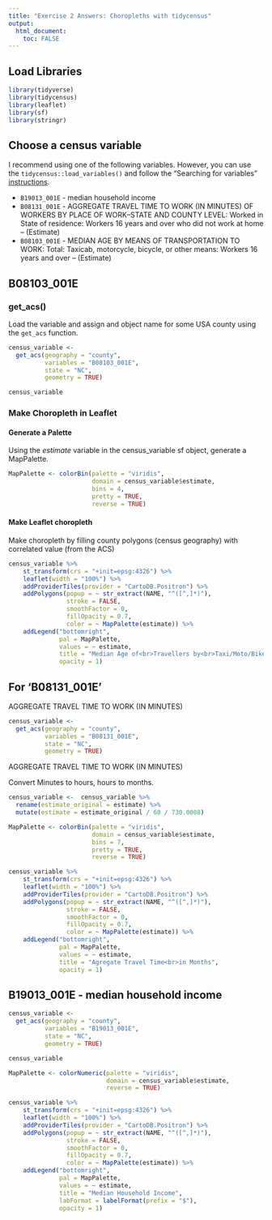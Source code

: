 ```yaml
---
title: "Exercise 2 Answers: Choropleths with tidycensus"
output: 
  html_document:
    toc: FALSE
---
```


## Load Libraries
```r
library(tidyverse)
library(tidycensus)
library(leaflet)
library(sf)
library(stringr)
```

## Choose a census variable

I recommend using one of the following variables.  However, you can use the `tidycensus::load_variables()` and follow the "Searching for variables" [instructions](https://walkerke.github.io/tidycensus/articles/basic-usage.html#searching-for-variables). 

- `B19013_001E` - median household income
- `B08131_001E`	- AGGREGATE TRAVEL TIME TO WORK (IN MINUTES) OF WORKERS BY PLACE OF WORK--STATE AND COUNTY LEVEL: Worked in State of residence: Workers 16 years and over who did not work at home -- (Estimate)
- `B08103_001E` - MEDIAN AGE BY MEANS OF TRANSPORTATION TO WORK: Total: Taxicab, motorcycle, bicycle, or other means: Workers 16 years and over -- (Estimate)


## B08103_001E

### get_acs()

Load the variable and assign and object name for some USA county using the `get_acs` function.

```r
census_variable <- 
  get_acs(geography = "county",
          variables = "B08103_001E",
          state = "NC",
          geometry = TRUE)

```


```r
census_variable
```



### Make Choropleth in Leaflet


#### Generate a Palette
Using the *estimate* variable in the census_variable sf object, generate a MapPalette.

```r
MapPalette <- colorBin(palette = "viridis",
                       domain = census_variable$estimate,
                       bins = 4,
                       pretty = TRUE,
                       reverse = TRUE)
```


#### Make Leaflet choropleth

Make choropleth by filling county polygons (census geography) with correlated value (from the ACS)


```r
census_variable %>%
    st_transform(crs = "+init=epsg:4326") %>%
    leaflet(width = "100%") %>%
    addProviderTiles(provider = "CartoDB.Positron") %>%
    addPolygons(popup = ~ str_extract(NAME, "^([^,]*)"),
                stroke = FALSE,
                smoothFactor = 0,
                fillOpacity = 0.7,
                color = ~ MapPalette(estimate)) %>%
    addLegend("bottomright", 
              pal = MapPalette, 
              values = ~ estimate,
              title = "Median Age of<br>Travellers by<br>Taxi/Moto/Bike",
              opacity = 1)
```


## For 'B08131_001E'

AGGREGATE TRAVEL TIME TO WORK (IN MINUTES)

```r
census_variable <- 
  get_acs(geography = "county",
          variables = "B08131_001E",
          state = "NC",
          geometry = TRUE)
```

AGGREGATE TRAVEL TIME TO WORK (IN MINUTES)

Convert Minutes to hours, hours to months.

```r
census_variable <-  census_variable %>% 
  rename(estimate_original = estimate) %>% 
  mutate(estimate = estimate_original / 60 / 730.0008)

```


```r
MapPalette <- colorBin(palette = "viridis",
                       domain = census_variable$estimate,
                       bins = 7,
                       pretty = TRUE,
                       reverse = TRUE)
```

```r
census_variable %>%
    st_transform(crs = "+init=epsg:4326") %>%
    leaflet(width = "100%") %>%
    addProviderTiles(provider = "CartoDB.Positron") %>%
    addPolygons(popup = ~ str_extract(NAME, "^([^,]*)"),
                stroke = FALSE,
                smoothFactor = 0,
                fillOpacity = 0.7,
                color = ~ MapPalette(estimate)) %>%
    addLegend("bottomright", 
              pal = MapPalette, 
              values = ~ estimate,
              title = "Agregate Travel Time<br>in Months",
              opacity = 1)
```



## B19013_001E - median household income

```r
census_variable <- 
  get_acs(geography = "county",
          variables = "B19013_001E",
          state = "NC",
          geometry = TRUE)
```

```r
census_variable
```


```r
MapPalette <- colorNumeric(palette = "viridis",
                           domain = census_variable$estimate,
                           reverse = TRUE)
```


```r
census_variable %>%
    st_transform(crs = "+init=epsg:4326") %>%
    leaflet(width = "100%") %>%
    addProviderTiles(provider = "CartoDB.Positron") %>%
    addPolygons(popup = ~ str_extract(NAME, "^([^,]*)"),
                stroke = FALSE,
                smoothFactor = 0,
                fillOpacity = 0.7,
                color = ~ MapPalette(estimate)) %>%
    addLegend("bottomright", 
              pal = MapPalette, 
              values = ~ estimate,
              title = "Median Household Income",
              labFormat = labelFormat(prefix = "$"),
              opacity = 1)
```

